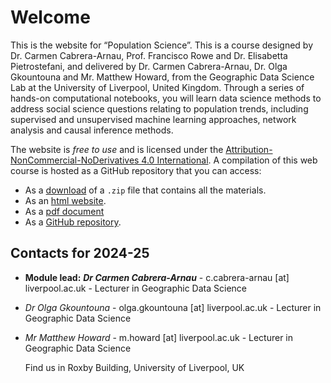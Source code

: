# Welcome {.unnumbered}

This is the website for "Population Science". This is a course designed by Dr. Carmen Cabrera-Arnau, Prof. Francisco Rowe and Dr. Elisabetta Pietrostefani, and delivered by Dr. Carmen Cabrera-Arnau, Dr. Olga Gkountouna and Mr. Matthew Howard, from the Geographic Data Science Lab at the University of Liverpool, United Kingdom. Through a series of hands-on computational notebooks, you will learn data science methods to address social science questions relating to population trends, including supervised and unsupervised machine learning approaches, network analysis and causal inference methods. 

The website is *free to use* and is licensed under the [Attribution-NonCommercial-NoDerivatives 4.0 International](https://creativecommons.org/licenses/by-nc-nd/4.0/). A compilation of this web course is hosted as a GitHub repository that you can access:

-   As a [download](https://github.com/fcorowe/r4ps/archive/refs/heads/main.zip) of a `.zip` file that contains all the materials.
-   As an [html website](https://www.population-science.net).
-   As a [pdf document](https://www.population-science.net/Population-Science.pdf)
-   As a [GitHub repository](https://github.com/fcorowe/r4ps).

## Contacts for 2024-25 {.unnumbered}

-   **Module lead:** ***Dr Carmen Cabrera-Arnau*** - c.cabrera-arnau \[at\] liverpool.ac.uk - Lecturer in Geographic Data Science

-   *Dr Olga Gkountouna* - olga.gkountouna \[at\] liverpool.ac.uk - Lecturer in Geographic Data Science

-   *Mr Matthew Howard* - m.howard \[at\] liverpool.ac.uk - Lecturer in Geographic Data Science

    Find us in Roxby Building, University of Liverpool, UK
